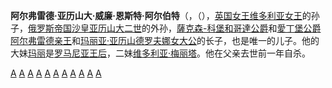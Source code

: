 {{Expand|time=2013-07-09T11:47:47+00:00}}
{{noteTA
|G1 = Country
|G2 = PP
|G3 = UK Places
|G4 = PoliticiansUK
}}
{{Infobox royalty
| name =阿尔弗雷德·亚历山大·威廉·恩斯特·阿尔伯特
| title          =薩克森-科堡和哥達繼承人
| image=Erbprinz-alfred-von-sachsen-coburg-gotha.jpg
| full name      =阿爾費爾德·亞歷山大·威廉·恩斯特·阿爾伯特<br />(Alfred Alexander William Ernest Albert)
| house     =[[萨克斯-科堡-哥达王朝|萨克斯-科堡-哥达王朝]]
| mother         =[[瑪麗亞·亞歷山德洛芙娜_(俄羅斯)|俄罗斯的瑪麗亞·亞歷山德洛芙娜女大公]]
| father         =[[阿爾弗雷德_(薩克森-科堡-哥達公爵)|阿爾弗雷德親王]]
| birth_date  =1874年10月15日
| birth_place ={{UK}}[[倫敦|倫敦]][[白金漢宮|白金漢宮]]
| death_date  ={{death date and age|1899|2|6|1874|10|5}}
| death_place ={{flag|Austria-Hungary}}[[梅拉诺|梅拉诺]]
| burial_place = {{GER}}[[科堡|科堡]]
|}}
'''阿尔弗雷德·亚历山大·威廉·恩斯特·阿尔伯特'''（{{lang-en|'''Alfred Alexander William Ernest Albert'''}}，（{{bd|1874年|10月15日|1899年|2月6日|catIdx=Alfred}}），[[英国女王|英国女王]][[维多利亚_(英国君主)|维多利亚女王]]的孙子，[[俄罗斯帝国|俄罗斯帝国]][[沙皇|沙皇]][[亚历山大二世_(俄国)|亚历山大二世]]的外孙，[[萨克森-科堡-哥达王朝|薩克森-科堡和哥達公爵]]和[[愛丁堡公爵|愛丁堡公爵]][[阿尔弗雷德_(萨克森-科堡-哥达公爵)|阿尔弗雷德亲王]]和[[瑪麗亞·亞歷山德洛芙娜_(俄羅斯)|玛丽亚·亚历山德罗夫娜女大公]]的长子，也是唯一的儿子。他的大妹[[玛丽_(爱丁堡)|玛丽]]是[[罗马尼亚王后|罗马尼亚王后]]，二妹[[维多利亚·梅丽塔_(萨克森-科堡-哥达)|维多利亚·梅丽塔]]。他在父亲去世前一年自杀。

{{英国王子}}
{{DEFAULTSORT: Alfred}}
[[Category:英國王爵|A]]
[[Category:萨克森-科堡-哥达王朝|A]]
[[Category:嘉德騎士|A]]
[[Category:英國自殺者|A]]
[[Category:用枪械自殺者|A]]
[[Category:死在外国的英国人|A]]
[[Category:倫敦人|A]]
[[Category:从未继位的推定继承人|A]]
[[Category:未继位的储君|A]]
[[Category:自殺王室成員|A]]
[[Category:俄罗斯裔英格兰人|A]]